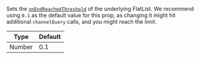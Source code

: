 Sets the [`onEndReachedThreshold`](https://reactnative.dev/docs/flatlist#onendreachedthreshold) of the underlying FlatList. We recommend using `0.1` as the default value for this prop, as changing it might hit additional `channelQuery` calls, and you might reach the limit.

| Type   | Default |
| ------ | ------- |
| Number | 0.1     |
